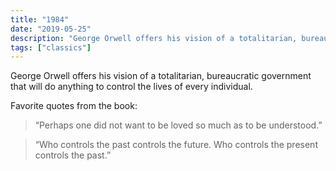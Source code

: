 ```yaml
---
title: "1984"
date: "2019-05-25"
description: "George Orwell offers his vision of a totalitarian, bureaucratic government that will do anything to control the lives of every individual."
tags: ["classics"]
---
```


George Orwell offers his vision of a totalitarian, bureaucratic government that will do anything to control the lives of every individual.

Favorite quotes from the book:

> “Perhaps one did not want to be loved so much as to be understood.”

> “Who controls the past controls the future. Who controls the present controls the past.”
